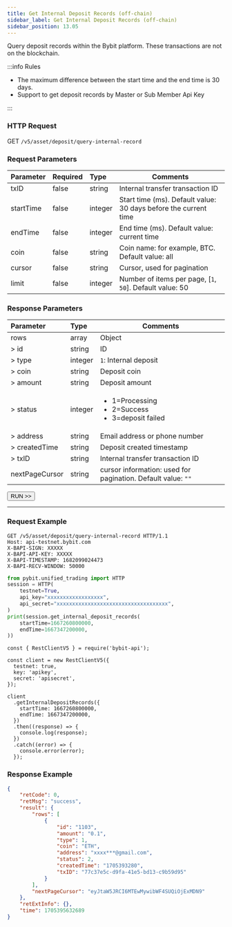 ```yaml
---
title: Get Internal Deposit Records (off-chain)
sidebar_label: Get Internal Deposit Records (off-chain)
sidebar_position: 13.05
---
```

Query deposit records within the Bybit platform. These transactions are not on the blockchain.

:::info Rules
<ul>
<li>The maximum difference between the start time and the end time is 30 days.</li>
<li>Support to get deposit records by Master or Sub Member Api Key</li>
</ul>
:::

### HTTP Request
GET `/v5/asset/deposit/query-internal-record`

### Request Parameters
| Parameter | Required | Type | Comments|
|:----- |:-------|:-----|------ |
|txID |false |string |Internal transfer transaction ID |
|startTime |false |integer |Start time (ms). Default value: 30 days before the current time |
|endTime |false |integer |End time (ms). Default value: current time |
|coin |false |string |Coin name: for example, BTC. Default value: all |
|cursor |false |string |Cursor, used for pagination |
|limit |false |integer |Number of items per page, [`1`, `50`]. Default value: 50 |

### Response Parameters
| Parameter | Type | Comments|
|:----- |:-----|----- |
|rows|array |Object|
|> id|string|ID|
|> type|integer|`1`: Internal deposit|
|> coin|string |Deposit coin |
|> amount|string|Deposit amount|
|> status|integer |<ul><li>1=Processing</li><li>2=Success</li><li>3=deposit failed</li></ul>|
|> address|string|Email address or phone number|
|> createdTime|string|Deposit created timestamp|
|> txID|string|Internal transfer transaction ID|
|nextPageCursor|string|cursor information: used for pagination. Default value: `""`|

<a href="/api-explorer/v5/asset/internal-deposit-record"><Button>RUN >></Button></a>

---

### Request Example

<Tabs groupId="programming-languages">
<TabItem value="http" label="HTTP">

```http
GET /v5/asset/deposit/query-internal-record HTTP/1.1
Host: api-testnet.bybit.com
X-BAPI-SIGN: XXXXX
X-BAPI-API-KEY: XXXXX
X-BAPI-TIMESTAMP: 1682099024473
X-BAPI-RECV-WINDOW: 50000
```

</TabItem>
<TabItem value="python" label="Python">

```python
from pybit.unified_trading import HTTP
session = HTTP(
    testnet=True,
    api_key="xxxxxxxxxxxxxxxxxx",
    api_secret="xxxxxxxxxxxxxxxxxxxxxxxxxxxxxxxxxxxx",
)
print(session.get_internal_deposit_records(
    startTime=1667260800000,
    endTime=1667347200000,
))
```

</TabItem>

<TabItem value="Node" label="Node.js">

```n4js
const { RestClientV5 } = require('bybit-api');

const client = new RestClientV5({
  testnet: true,
  key: 'apikey',
  secret: 'apisecret',
});

client
  .getInternalDepositRecords({
    startTime: 1667260800000,
    endTime: 1667347200000,
  })
  .then((response) => {
    console.log(response);
  })
  .catch((error) => {
    console.error(error);
  });
```

</TabItem>
</Tabs>

### Response Example

```json
{
    "retCode": 0,
    "retMsg": "success",
    "result": {
        "rows": [
            {
                "id": "1103",
                "amount": "0.1",
                "type": 1,
                "coin": "ETH",
                "address": "xxxx***@gmail.com",
                "status": 2,
                "createdTime": "1705393280",
                "txID": "77c37e5c-d9fa-41e5-bd13-c9b59d95"
            }
        ],
        "nextPageCursor": "eyJtaW5JRCI6MTEwMywibWF4SUQiOjExMDN9"
    },
    "retExtInfo": {},
    "time": 1705395632689
}
```
